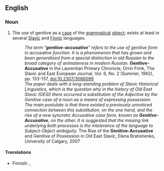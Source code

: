 ==English==

===Noun===
{{en-noun}}

# {{context|linguistics|lang=en}} The use of genitive as a [[case]] of the [[grammatical]] [[object]]; exists at least in several [[Slavic]] and [[Finnic]] languages.
#: ''The term "'''genitive-accusative'''" refers to the use of genitive form in accusative function. It is a phenomenon that has grown and been generalized from a special distinction in old Russian to the broad category of animateness in modern Russian.'' '''Genitive-Accusative''' in the Laurentian Primary Chronicle, Orrin Frink, The Slavic and East European Journal, Vol. 6, No. 2 (Summer, 1962), pp. 133-137, doi:10.2307/3086099
#: ''The paper deals with a long-standing problem of Slavic Historical Linguistics, which is the question why in the history of Old East Slavic (OESl) there occurred a substitution of the Adjective by the Genitive case of a noun as a means of expressing possession. The main postulate is that there existed a previously unnoticed connection between this substitution, on the one hand, and the rise of a new syncretic Accusative case form, known as '''Genitive-Accusative''', on the other. It is suggested that the missing link underlying both processes is the intolerance of the language to Subject-Object ambiguity.'' The Rise of the '''Genitive-Accusative''' and Genitive of Possession in Old East Slavic, Elena Bratishenko, University of Calgary, 2007

====Translations====
{{trans-top}}
* Finnish: {{t|fi|objektiivinen genetiivi}}, {{t|fi|genetiiviakkusatiivi}}
{{trans-mid}}
{{trans-bottom}}